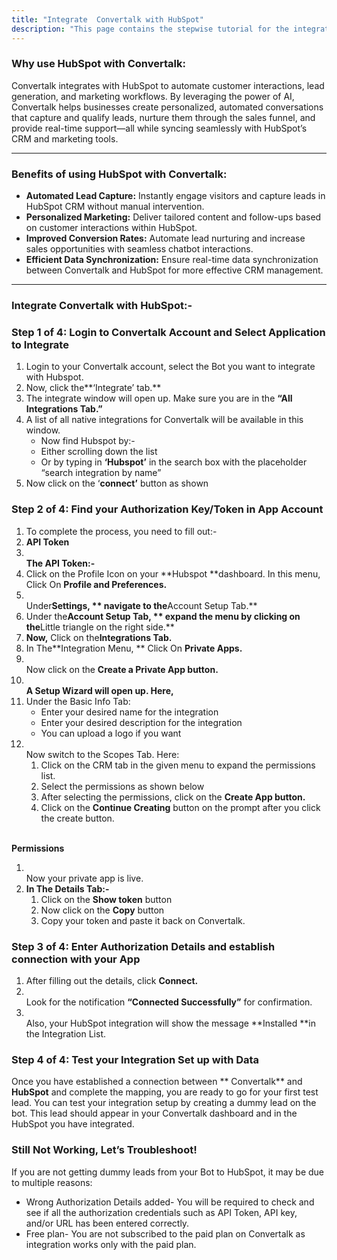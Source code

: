 ```yaml
---
title: "Integrate  Convertalk with HubSpot"
description: "This page contains the stepwise tutorial for the integration with  Convertalk"
---
```


### **Why use HubSpot with  Convertalk:**

 Convertalk integrates with HubSpot to automate customer interactions, lead generation, and marketing workflows. By leveraging the power of AI,  Convertalk helps businesses create personalized, automated conversations that capture and qualify leads, nurture them through the sales funnel, and provide real-time support—all while syncing seamlessly with HubSpot’s CRM and marketing tools.

---

### **Benefits of using HubSpot with  Convertalk:**

- **Automated Lead Capture:** Instantly engage visitors and capture leads in HubSpot CRM without manual intervention.
- **Personalized Marketing:** Deliver tailored content and follow-ups based on customer interactions within HubSpot.
- **Improved Conversion Rates:** Automate lead nurturing and increase sales opportunities with seamless chatbot interactions.
- **Efficient Data Synchronization:** Ensure real-time data synchronization between  Convertalk and HubSpot for more effective CRM management.

---

### **Integrate  Convertalk with HubSpot:-**

### **Step 1 of 4: Login to  Convertalk Account and Select Application to Integrate**

1. Login to your  Convertalk account, select the Bot you want to integrate with Hubspot.
2. Now, click the**‘Integrate’ tab.** 
3. The integrate window will open up. Make sure you are in the **“All Integrations Tab.”**
4. A list of all native integrations for  Convertalk will be available in this window.
   - Now find Hubspot by:-
   - Either scrolling down the list
   - Or by typing in **‘**Hubspot**’** in the search box with the placeholder “search integration by name”
5. Now click on the ‘**connect’** button as shown

### **Step 2 of 4: Find your Authorization Key/Token in App Account**

 1. To complete the process, you need to fill out:-
 2. **API Token**
 3. **\
    The API Token:-**
 4. Click on the Profile Icon on your **Hubspot **dashboard. In this menu, Click On **Profile and Preferences.**
 5. \
    Under**Settings, ** navigate to the**Account Setup Tab.** 
 6. Under the**Account Setup Tab, ** expand the menu by clicking on the**Little triangle on the right side.** 
 7. **Now,** Click on the**Integrations Tab.** 
 8. In The**Integration Menu, ** Click On **Private Apps.**
 9. \
    Now click on the **Create a Private App button.**
10. **\
    A Setup Wizard will open up. Here,**
11. Under the Basic Info Tab:
    - Enter your desired name for the integration
    - Enter your desired description for the integration
    - You can upload a logo if you want
12. \
    Now switch to the Scopes Tab. Here:
    1. Click on the CRM tab in the given menu to expand the permissions list.
    2. Select the permissions as shown below
    3. After selecting the permissions, click on the **Create App button.**
    4. Click on the **Continue Creating** button on the prompt after you click the create button.

**\
Permissions**

1. \
   Now your private app is live.
2. **In The Details Tab:-**
   1. Click on the **Show token** button
   2. Now click on the **Copy** button
   3. Copy your token and paste it back on  Convertalk.

### **Step 3 of 4: Enter Authorization Details and establish connection with your App**

1. After filling out the details, click **Connect.**
2. \
   Look for the notification **“Connected Successfully”** for confirmation.
3. \
   Also, your HubSpot integration will show the message **Installed **in the Integration List.

### **Step 4 of 4: Test your Integration Set up with Data**

Once you have established a connection between ** Convertalk** and **HubSpot** and complete the mapping, you are ready to go for your first test lead. You can test your integration setup by creating a dummy lead on the bot. This lead should appear in your  Convertalk dashboard and in the HubSpot you have integrated.

### **Still Not Working, Let’s Troubleshoot\!**

If you are not getting dummy leads from your Bot to HubSpot, it may be due to multiple reasons:

- Wrong Authorization Details added- You will be required to check and see if all the authorization credentials such as API Token, API key, and/or URL has been entered correctly.
- Free plan- You are not subscribed to the paid plan on  Convertalk as integration works only with the paid plan.

 